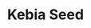---
title: "Kebia Seed"
meta_title: "Kebia Seed craft"
description: "Craft de Kebia Seed"
rank: "b"
draft: false
name: "Kebia Seed"
recipe_img: "https://wiki.pokexgames.com/images/0/03/Kebia_Seed.png"
level: 70
craft_time: 1800
result: 1
value_npc: 1
ingredients:
  - name: "Major Seed Bag"
    quantity: 1
    item_img: "https://wiki.pokexgames.com/images/d/d4/Major_Seed_Bag.png"
    value_npc: 1
  - name: "Poisonous Tail"
    quantity: 8
    item_img: "https://wiki.pokexgames.com/images/8/82/Poisonous_Tail.png"
    value_npc: 1
  - name: "Condensed Grass"
    quantity: 20
    item_img: "https://wiki.pokexgames.com/images/c/ce/Condensed_Grass.png"
    value_npc: 1
---